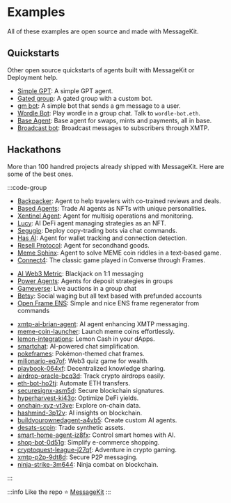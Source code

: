 # Examples

All of these examples are open source and made with MessageKit.

## Quickstarts

Other open source quickstarts of agents built with MessageKit or Deployment help.

- [Simple GPT](/templates/gpt): A simple GPT agent.
- [Gated group](/templates/gated): A gated group with a custom bot.
- [gm bot](https://github.com/xmtp/gm-bot): A simple bot that sends a gm message to a user.
- [Wordle Bot](https://github.com/ephemerahq/wordle-bot): Play wordle in a group chat. Talk to `wordle-bot.eth`.
- [Base Agent](https://github.com/humanagent/baseagent): Base agent for swaps, mints and payments, all in base.
- [Broadcast bot](https://github.com/humanagent/broadcast-bot): Broadcast messages to subscribers through XMTP.

## Hackathons

More than 100 handred projects already shipped with MessageKit. Here are some of the best ones.

:::code-group

<div data-title="ETH Bangkok 2024">

- [Backpacker](https://ethglobal.com/showcase/backpacker-udm2gz): Agent to help travelers with co-trained reviews and deals.
- [Based Agents](https://ethglobal.com/showcase/based-agents-ds8pq): Trade AI agents as NFTs with unique personalities.
- [Xentinel Agent](https://ethglobal.com/showcase/xentinel-agent-5v8sb): Agent for multisig operations and monitoring.
- [Lucy](https://ethglobal.com/showcase/lucy-bi61z): AI DeFi agent managing strategies as an NFT.
- [Segugio](https://ethglobal.com/showcase/segugio-zu2tw): Deploy copy-trading bots via chat commands.
- [Has AI](https://ethglobal.com/showcase/has-ai-nf8xd): Agent for wallet tracking and connection detection.
- [Resell Protocol](https://ethglobal.com/showcase/resell-protocol-d47u8): Agent for secondhand goods.
- [Meme Sphinx](https://ethglobal.com/showcase/memesphinx-ep7k8): Agent to solve MEME coin riddles in a text-based game.
- [Connect4](https://ethglobal.com/showcase/connect4-x988z): The classic game played in Converse through Frames.

</div>

<div data-title="ETH SF 2024">

- [AI Web3 Metric](https://ethglobal.com/showcase/ai-web3-metrics-a18ra): Blackjack on 1:1 messaging
- [Power Agents](https://ethglobal.com/showcase/power-agents-djqmb): Agents for deposit strategies in groups
- [Gameverse](https://ethglobal.com/showcase/gameverse-h8w91): Live auctions in a group chat
- [Betsy](https://ethglobal.com/showcase/betsy-9qx39): Social waging but all text based with prefunded accounts
- [Open Frame ENS](https://ethglobal.com/showcase/open-frame-t9rmb): Simple and nice ENS frame regenerator from commands

</div>

<div data-title="ETH Online 2024">

- [xmtp-ai-brian-agent](https://ethglobal.com/showcase/xmtp-ai-brian-agent-1181m): AI agent enhancing XMTP messaging.
- [meme-coin-launcher](https://ethglobal.com/showcase/meme-coin-launcher-0bz74): Launch meme coins effortlessly.
- [lemon-integrations](https://ethglobal.com/showcase/lemon-integrations-gnath): Lemon Cash in your dApps.
- [smartchat](https://ethglobal.com/showcase/smartchat-xvd7y): AI-powered chat simplification.
- [pokeframes](https://ethglobal.com/showcase/pokeframes-svnzv): Pokémon-themed chat frames.
- [milionario-eq7of](https://ethglobal.com/showcase/milionario-eq7of): Web3 quiz game for wealth.
- [playbook-064xf](https://ethglobal.com/showcase/playbook-064xf): Decentralized knowledge sharing.
- [airdrop-oracle-bcq3d](https://ethglobal.com/showcase/airdrop-oracle-bcq3d): Track crypto airdrops easily.
- [eth-bot-ho2tj](https://ethglobal.com/showcase/eth-bot-ho2tj): Automate ETH transfers.
- [securesignx-asm5d](https://ethglobal.com/showcase/securesignx-asm5d): Secure blockchain signatures.
- [hyperharvest-ki43o](https://ethglobal.com/showcase/hyperharvest-ki43o): Optimize DeFi yields.
- [onchain-xyz-vt3ve](https://ethglobal.com/showcase/onchain-xyz-vt3ve): Explore on-chain data.
- [hashmind-3p12v](https://ethglobal.com/showcase/hashmind-3p12v): AI insights on blockchain.
- [buildyourownedagent-a4vb5](https://ethglobal.com/showcase/buildyourownedagent-a4vb5): Create custom AI agents.
- [desats-scpin](https://ethglobal.com/showcase/desats-scpin): Trade synthetic assets.
- [smart-home-agent-iz8fx](https://ethglobal.com/showcase/smart-home-agent-iz8fx): Control smart homes with AI.
- [shop-bot-0d51g](https://ethglobal.com/showcase/shop-bot-0d51g): Simplify e-commerce shopping.
- [cryptoquest-league-j27qf](https://ethglobal.com/showcase/cryptoquest-league-j27qf): Adventure in crypto gaming.
- [xmtp-p2p-9dt8d](https://ethglobal.com/showcase/xmtp-p2p-9dt8d): Secure P2P messaging.
- [ninja-strike-3m644](https://ethglobal.com/showcase/ninja-strike-3m644): Ninja combat on blockchain.

</div>

:::

:::info
Like the repo ⭐️ [MessageKit](https://github.com/ephemeraHQ/message-kit)
:::
